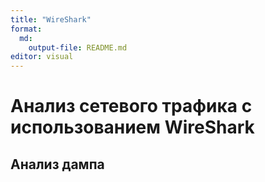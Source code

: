 ```yaml
---
title: "WireShark" 
format:   
  md:     
    output-file: README.md 
editor: visual 
---
```


# Анализ сетевого трафика с использованием WireShark

## Анализ дампа
